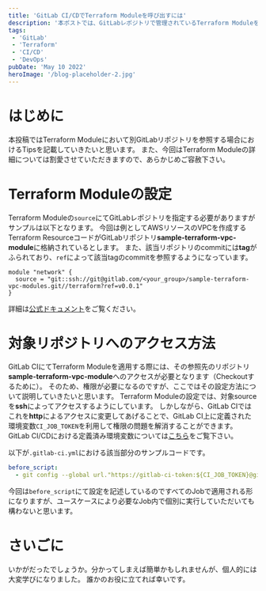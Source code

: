 ```yaml
---
title: 'GitLab CI/CDでTerraform Moduleを呼び出すには'
description: '本ポストでは、GitLabレポジトリで管理されているTerraform ModuleをGitLab CI上から参照する際の方法を記載します。'
tags:
 - 'GitLab'
 - 'Terraform'
 - 'CI/CD'
 - 'DevOps'
pubDate: 'May 10 2022'
heroImage: '/blog-placeholder-2.jpg'
---
```


# はじめに
本投稿ではTerraform Moduleにおいて別GitLabリポジトリを参照する場合におけるTipsを記載していきたいと思います。
また、今回はTerraform Moduleの詳細については割愛させていただきますので、あらかじめご容赦下さい。

# Terraform Moduleの設定
Terraform Moduleの`source`にてGitLabレポジトリを指定する必要がありますがサンプルは以下となります。
今回は例としてAWSリソースのVPCを作成するTerraform ResourceコードがGitLabリポジトリ**sample-terraform-vpc-module**に格納されているとします。
また、該当リポジトリのcommitには**tag**がふられており、`ref`によって該当tagのcommitを参照するようになっています。

```hcl
module "network" {
  source = "git::ssh://git@gitlab.com/<your_group>/sample-terraform-vpc-modules.git//terraform?ref=v0.0.1"
}
```

詳細は[公式ドキュメント](https://developer.hashicorp.com/terraform/language/modules/sources#generic-git-repository)をご覧ください。

# 対象リポジトリへのアクセス方法
GitLab CIにてTerraform Moduleを適用する際には、その参照先のリポジトリ**sample-terraform-vpc-module**へのアクセスが必要となります（Checkoutするために）。
そのため、権限が必要になるのですが、ここではその設定方法について説明していきたいと思います。
Terraform Moduleの設定では、対象sourceを**ssh**によってアクセスするようにしています。
しかしながら、GitLab CIではこれを**http**によるアクセスに変更してあげることで、GitLab CI上に定義された環境変数`CI_JOB_TOKEN`を利用して権限の問題を解消することができます。
GitLab CI/CDにおける定義済み環境変数については[こちら](https://gitlab-docs.creationline.com/ee/ci/variables/predefined_variables.html)をご覧下さい。

以下が`.gitlab-ci.yml`における該当部分のサンプルコードです。

```yaml
before_script:
  - git config --global url."https://gitlab-ci-token:${CI_JOB_TOKEN}@gitlab.com/<your_group>/sample-terraform-vpc-module.git".insteadOf ssh://git@gitlab.com/<your_group>/sample-terraform-vpc-module.git
```

今回は`before_script`にて設定を記述しているのですべてのJobで適用される形になりますが、ユースケースにより必要なJob内で個別に実行していただいても構わないと思います。

# さいごに
いかがだったでしょうか。分かってしまえば簡単かもしれませんが、個人的には大変学びになりました。
誰かのお役に立てれば幸いです。
